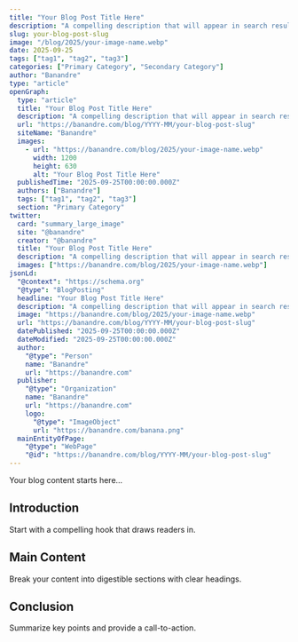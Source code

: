 ```yaml
---
title: "Your Blog Post Title Here"
description: "A compelling description that will appear in search results and social media shares"
slug: your-blog-post-slug
image: "/blog/2025/your-image-name.webp"
date: 2025-09-25
tags: ["tag1", "tag2", "tag3"]
categories: ["Primary Category", "Secondary Category"]
author: "Banandre"
type: "article"
openGraph:
  type: "article"
  title: "Your Blog Post Title Here"
  description: "A compelling description that will appear in search results and social media shares"
  url: "https://banandre.com/blog/YYYY-MM/your-blog-post-slug"
  siteName: "Banandre"
  images:
    - url: "https://banandre.com/blog/2025/your-image-name.webp"
      width: 1200
      height: 630
      alt: "Your Blog Post Title Here"
  publishedTime: "2025-09-25T00:00:00.000Z"
  authors: ["Banandre"]
  tags: ["tag1", "tag2", "tag3"]
  section: "Primary Category"
twitter:
  card: "summary_large_image"
  site: "@banandre"
  creator: "@banandre"
  title: "Your Blog Post Title Here"
  description: "A compelling description that will appear in search results and social media shares"
  images: ["https://banandre.com/blog/2025/your-image-name.webp"]
jsonLd:
  "@context": "https://schema.org"
  "@type": "BlogPosting"
  headline: "Your Blog Post Title Here"
  description: "A compelling description that will appear in search results and social media shares"
  image: "https://banandre.com/blog/2025/your-image-name.webp"
  url: "https://banandre.com/blog/YYYY-MM/your-blog-post-slug"
  datePublished: "2025-09-25T00:00:00.000Z"
  dateModified: "2025-09-25T00:00:00.000Z"
  author:
    "@type": "Person"
    name: "Banandre"
    url: "https://banandre.com"
  publisher:
    "@type": "Organization"
    name: "Banandre"
    url: "https://banandre.com"
    logo:
      "@type": "ImageObject"
      url: "https://banandre.com/banana.png"
  mainEntityOfPage:
    "@type": "WebPage"
    "@id": "https://banandre.com/blog/YYYY-MM/your-blog-post-slug"
---
```


Your blog content starts here...

## Introduction

Start with a compelling hook that draws readers in.

## Main Content

Break your content into digestible sections with clear headings.

## Conclusion

Summarize key points and provide a call-to-action.
